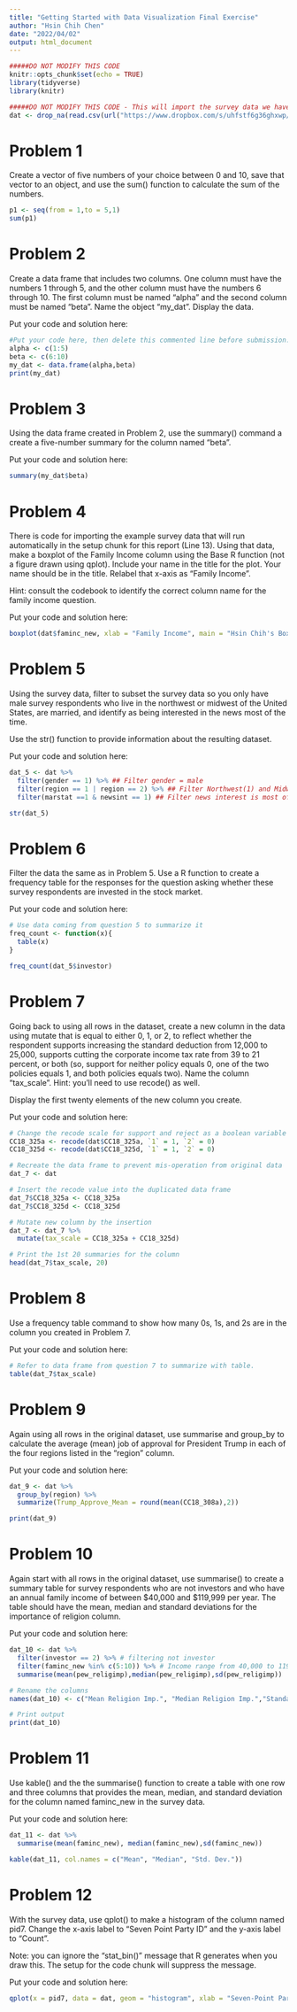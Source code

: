 ```yaml
---
title: "Getting Started with Data Visualization Final Exercise"
author: "Hsin Chih Chen"
date: "2022/04/02"
output: html_document
---
```


```r
#####DO NOT MODIFY THIS CODE
knitr::opts_chunk$set(echo = TRUE)
library(tidyverse)
library(knitr)

#####DO NOT MODIFY THIS CODE - This will import the survey data we have been working with in this course.
dat <- drop_na(read.csv(url("https://www.dropbox.com/s/uhfstf6g36ghxwp/cces_sample_coursera.csv?raw=1")))
```

# Problem 1 

Create a vector of five numbers of your choice between 0 and 10, save that vector to an object, and use the sum() function to calculate the sum of the numbers.

```r
p1 <- seq(from = 1,to = 5,1)
sum(p1)
```

# Problem 2

Create a data frame that includes two columns. One column must have the numbers 1 through 5, and the other column must have the numbers 6 through 10. The first column must be named "alpha" and the second column must be named "beta". Name the object "my_dat". Display the data.

Put your code and solution here:

```r
#Put your code here, then delete this commented line before submission. Don't modify the setup code for this chunk - you want your code and output to both display.
alpha <- c(1:5)
beta <- c(6:10)
my_dat <- data.frame(alpha,beta)
print(my_dat)
```

# Problem 3 

Using the data frame created in Problem 2, use the summary() command a create a five-number summary for the column named "beta".

Put your code and solution here:

```r
summary(my_dat$beta)
```

# Problem 4

There is code for importing the example survey data that will run automatically in the setup chunk for this report (Line 13). Using that data, make a boxplot of the Family Income column using the Base R function (not a figure drawn using qplot). Include your name in the title for the plot. Your name should be in the title. Relabel that x-axis as "Family Income".

Hint: consult the codebook to identify the correct column name for the family income question.

Put your code and solution here:

```r
boxplot(dat$faminc_new, xlab = "Family Income", main = "Hsin Chih's Boxplot of Family Income")
```

# Problem 5

Using the survey data, filter to subset the survey data so you only have male survey respondents who live in the northwest or midwest of the United States, are married, and identify as being interested in the news most of the time. 

Use the str() function to provide information about the resulting dataset.

Put your code and solution here:
 
```r
dat_5 <- dat %>%
  filter(gender == 1) %>% ## Filter gender = male
  filter(region == 1 | region == 2) %>% ## Filter Northwest(1) and Midwest(2) Regions
  filter(marstat ==1 & newsint == 1) ## Filter news interest is most of the time and married

str(dat_5)
```

# Problem 6

Filter the data the same as in Problem 5. Use a R function to create a frequency table for the responses for the question asking whether these survey respondents are invested in the stock market. 

Put your code and solution here:

```r
# Use data coming from question 5 to summarize it
freq_count <- function(x){
  table(x)
}

freq_count(dat_5$investor)
``` 

# Problem 7

Going back to using all rows in the dataset, create a new column in the data using mutate that is equal to either 0, 1, or 2, to reflect whether the respondent supports increasing the standard deduction from 12,000 to 25,000, supports cutting the corporate income tax rate from 39 to 21 percent, or both (so, support for neither policy equals 0, one of the two policies equals 1, and both policies equals two). Name the column "tax_scale". Hint: you'll need to use recode() as well.
 
Display the first twenty elements of the new column you create.

Put your code and solution here:

```r
# Change the recode scale for support and reject as a boolean variable
CC18_325a <- recode(dat$CC18_325a, `1` = 1, `2` = 0)
CC18_325d <- recode(dat$CC18_325d, `1` = 1, `2` = 0)

# Recreate the data frame to prevent mis-operation from original data
dat_7 <- dat

# Insert the recode value into the duplicated data frame
dat_7$CC18_325a <- CC18_325a
dat_7$CC18_325d <- CC18_325d

# Mutate new column by the insertion
dat_7 <- dat_7 %>%
  mutate(tax_scale = CC18_325a + CC18_325d)

# Print the 1st 20 summaries for the column
head(dat_7$tax_scale, 20)
```

# Problem 8

Use a frequency table command to show how many 0s, 1s, and 2s are in the column you created in Problem 7.

Put your code and solution here:

```r
# Refer to data frame from question 7 to summarize with table.
table(dat_7$tax_scale)
```

# Problem 9

Again using all rows in the original dataset, use summarise and group_by to calculate the average (mean) job of approval for President Trump in each of the four regions listed in the "region" column.

Put your code and solution here:
 
```r
dat_9 <- dat %>%
  group_by(region) %>%
  summarize(Trump_Approve_Mean = round(mean(CC18_308a),2))

print(dat_9)
```
 
# Problem 10

Again start with all rows in the original dataset, use summarise() to create a summary table for survey respondents who  are not investors and who have an annual family income of between $40,000 and $119,999 per year. The table should have the mean, median and standard deviations for the importance of religion column.

Put your code and solution here:

```r
dat_10 <- dat %>%
  filter(investor == 2) %>% # filtering not investor
  filter(faminc_new %in% c(5:10)) %>% # Income range from 40,000 to 119,999
  summarise(mean(pew_religimp),median(pew_religimp),sd(pew_religimp))

# Rename the columns
names(dat_10) <- c("Mean Religion Imp.", "Median Religion Imp.","Standard Dev. Religion Imp.")

# Print output
print(dat_10)
```

# Problem 11

Use kable() and the the summarise() function to create a table with one row and three columns that provides the mean, median, and standard deviation for the column named faminc_new in the survey data.

Put your code and solution here:

```r
dat_11 <- dat %>%
  summarise(mean(faminc_new), median(faminc_new),sd(faminc_new))

kable(dat_11, col.names = c("Mean", "Median", "Std. Dev."))

```

# Problem 12

With the survey data, use qplot() to make a histogram of the column named pid7. Change the x-axis label to "Seven Point Party ID" and the y-axis label to "Count".

Note: you can ignore the "stat_bin()" message that R generates when you draw this. The setup for the code chunk will suppress the message.

Put your code and solution here:

```r
qplot(x = pid7, data = dat, geom = "histogram", xlab = "Seven-Point Party ID")
```
